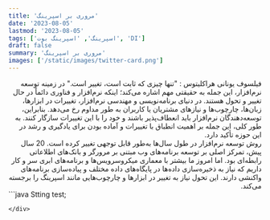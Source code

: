 ```yaml
---
title: 'مروری بر اسپرینگ'
date: '2023-08-05'
lastmod: '2023-08-05'
tags: ['اسپرینگ', 'اسپرینگ بوت', 'DI']
draft: false
summary: 'مروری بر اسپرینگ'
images: ['/static/images/twitter-card.png']
---
```


<div dir="rtl">
  فیلسوف یونانی هراکلیتوس : "تنها چیزی که ثابت است، تغییر است." در زمینه توسعه نرم‌افزار، این جمله
  به حقیقتی مهم اشاره می‌کند؛ اینکه نرم‌افزار و فناوری دائماً در حال تغییر و تحول هستند. در دنیای
  برنامه‌نویسی و مهندسی نرم‌افزار، تغییرات در ابزارها، زبان‌ها، چارچوب‌ها و نیازهای مشتریان یا
  کاربران به طور مداوم رخ می‌دهد. بنابراین، توسعه‌دهندگان نرم‌افزار باید انعطاف‌پذیر باشند و خود را
  با این تغییرات سازگار کنند. به طور کلی، این جمله بر اهمیت انطباق با تغییرات و آماده بودن برای
  یادگیری و رشد در این حوزه تأکید دارد.
</div>
<div dir="rtl">
  روش توسعه نرم‌افزار در طول سال‌ها به‌طور قابل توجهی تغییر کرده است. 20 سال پیش، تمرکز اصلی بر
  توسعه برنامه‌های وب مبتنی بر مرورگر و بانک‌های اطلاعاتی رابطه‌ای بود. اما امروز ما بیشتر با معماری
  میکروسرویس‌ها و برنامه‌های ابری سر و کار داریم که نیاز به ذخیره‌سازی داده‌ها در پایگاه‌های داده
  مختلف و پیاده‌سازی برنامه‌های واکنشی دارند. این تحول نیاز به تغییر در ابزارها و چارچوب‌هایی مانند
  اسپرینگ را برجسته می‌کند.
</div>

<div dir="ltr">
```java
Stting test;

```
</div>
```
